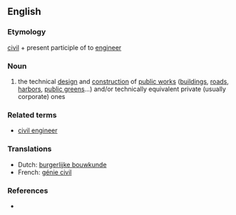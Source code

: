 ==English==

===Etymology===
[[civil]] + present participle of to [[engineer]]

===Noun===
{{en-noun}}

# the technical [[design]] and [[construction]] of [[public works]] ([[building]]s, [[road]]s, [[harbor]]s, [[public green]]s...) and/or technically equivalent private (usually corporate) ones

===Related terms===
* [[civil engineer]]

===Translations===
{{rfc-level|Translations at L3+ (AutoFormat would have corrected level of Related terms)}}
* Dutch: [[burgerlijke bouwkunde]]
* French: [[génie civil]] {{m}}

===References===
* {{R:Websters}}